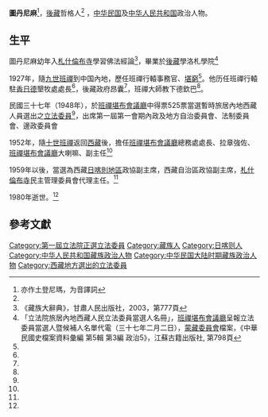 {{Infobox Officeholder
|姓名=圖丹尼麻
|圖像= 
|圖像大小=200px
|圖像說明=  
| 字       = 
| 號       = 
| 別名     = 土登尼瑪
| 出生名   = 
| 出生日期 = 1903年？月？日
| 出生地點 = 
| 逝世日期 = 1980年？月？日
| 逝世地點 = 
| 死因     = 
| 墓地     = 
| 墓地座標 = 
| 籍貫     = 後藏哲格
| 國籍     = 
| 公民權   = 
| 政黨     = 
| 其他政黨 = 
| 身高     = 
| 配偶     = 
| 伴侶     = 
| 兒女     = 
| 父母     = 
| 親屬     = 
| 居住地   = 
| 學歷     = 
| 母校     = 
| 職業     = 
| 專業     = 
| 知名原因 = 
| 著作     = 
| 宗教信仰 = 
| 獲獎     = 
| 簽名     = 
| 腳註     = 
}}
'''圖丹尼麻'''{{BD|1903年||1980年||catIdx=圖}}<ref>亦作土登尼瑪，为音譯詞</ref>，[[後藏|後藏]]哲格人<ref name="中華民國史檔案資料彙編" /> ，[[中华民国|中华民国]]及[[中华人民共和国|中华人民共和国]]政治人物。

== 生平 ==  
圖丹尼麻幼年入[[札什倫布寺|札什倫布寺]]學習佛法經論<ref name="藏族大辭典">《藏族大辭典》，甘肅人民出版社，2003，第777頁</ref>，畢業於[[後藏|後藏]]學洛札學院<ref name="中華民國史檔案資料彙編">「立法院旅居內地西藏人民立法委員當選人名冊」，[[班禪堪布會議廳|班禪堪布會議廳]]呈報立法委員當選人暨候補人名單代電（三十七年二月二日），[[蒙藏委員會|蒙藏委員會]]檔案，《中華民國史檔案資料彙編 第5輯 第3編 政治5》，江蘇古籍出版社, 第798頁</ref>

1927年，隨[[九世班禪|九世班禪]]到中国內地，歷任班禪行轅事務官、[[堪窮|堪窮]]<ref name="藏族大辭典" />。他历任班禪行轅駐[[香日德|香日德]]墾牧處處長<ref name="中華民國史檔案資料彙編" />，後藏政府昂囊<ref name="中華民國史檔案資料彙編" />，班禪大師教下德欽巴<ref name="中華民國史檔案資料彙編" />。

民國三十七年（1948年），於[[班禪堪布會議廳|班禪堪布會議廳]]中得票525票當選暫時旅居內地西藏人員選出之[[第1屆中華民國立法委員|立法委員]]<ref name="中華民國史檔案資料彙編" />，出席第一屆第一會期內政及地方自治委員會、法制委員會、邊政委員會

1952年，隨[[十世班禪|十世班禪]]返回[[西藏|西藏]]後，擔任[[班禪堪布會議廳|班禪堪布會議廳]]總務處處長、拉章強佐、[[班禪堪布會議廳|班禪堪布會議廳]]大喇嘛、副主任<ref name="藏族大辭典" />

1959年以後，當選為西藏[[日喀則地區|日喀則地區]]政協副主席，西藏自治區政協副主席，[[札什倫布寺|札什倫布寺]]民主管理委員會代理主任。<ref name="藏族大辭典" />  

1980年逝世。<ref name="藏族大辭典" />

== 參考文獻 ==
{{reflist}}
{{中華民國第一屆立法委員}}
[[Category:第一屆立法院正選立法委員|Category:第一屆立法院正選立法委員]] 
[[Category:藏族人|Category:藏族人]]
[[Category:日喀则人|Category:日喀则人]]
[[Category:中华人民共和国藏族政治人物|Category:中华人民共和国藏族政治人物]]
[[Category:中华民国大陆时期藏族政治人物|Category:中华民国大陆时期藏族政治人物]]
[[Category:西藏地方選出的立法委員|Category:西藏地方選出的立法委員]]